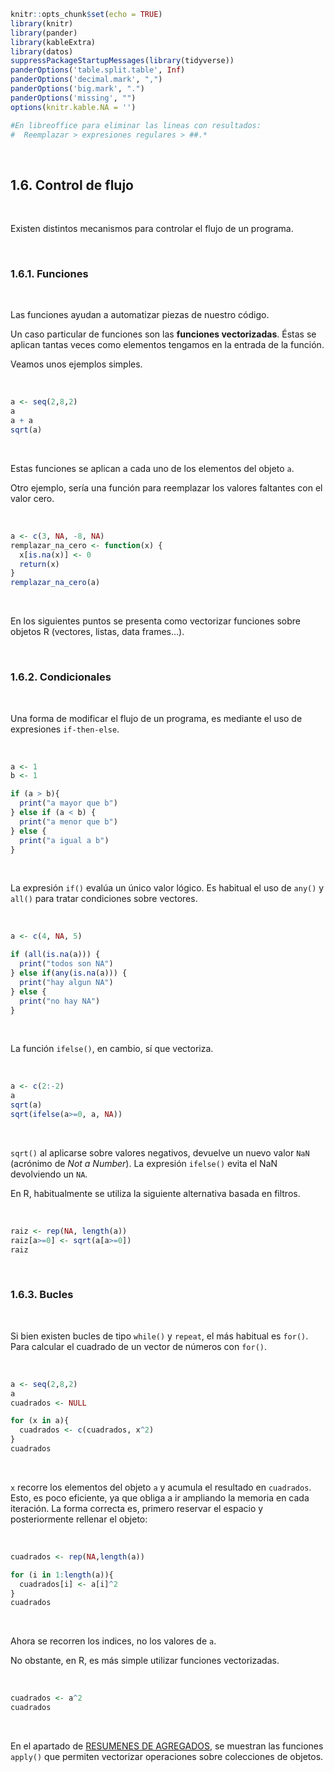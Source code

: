 ```r
knitr::opts_chunk$set(echo = TRUE)
library(knitr)
library(pander)
library(kableExtra)
library(datos)
suppressPackageStartupMessages(library(tidyverse))
panderOptions('table.split.table', Inf)
panderOptions('decimal.mark', ",")
panderOptions('big.mark', ".")
panderOptions('missing', "")
options(knitr.kable.NA = '')

#En libreoffice para eliminar las lineas con resultados: 
#  Reemplazar > expresiones regulares > ##.*
```

<br>

## 1.6. Control de flujo

<br>

Existen distintos mecanismos para controlar el flujo de un programa. 

<br>

### 1.6.1. Funciones

<br>

Las funciones ayudan a automatizar piezas de nuestro código. 

Un caso particular de funciones son las **funciones vectorizadas**. Éstas se aplican tantas veces como elementos tengamos en la entrada de la función. 

Veamos unos ejemplos simples.

<br>

```r
a <- seq(2,8,2)
a
a + a
sqrt(a)
```

<br>

Estas funciones se aplican a cada uno de los elementos del objeto `a`.

Otro ejemplo, sería una función para reemplazar los valores faltantes con el valor cero.

<br>

```r
a <- c(3, NA, -8, NA)
remplazar_na_cero <- function(x) {
  x[is.na(x)] <- 0
  return(x)
}
remplazar_na_cero(a)
```

<br>

En los siguientes puntos se presenta como vectorizar funciones sobre objetos R (vectores, listas, data frames...).  

<br>

### 1.6.2. Condicionales

<br>

Una forma de modificar el flujo de un programa, es mediante el uso de expresiones `if-then-else`.

<br>

```r
a <- 1
b <- 1

if (a > b){
  print("a mayor que b")
} else if (a < b) {
  print("a menor que b")
} else {
  print("a igual a b")
}
```

<br>

La expresión `if()` evalúa un único valor lógico. Es habitual el uso de `any()` y `all()` para tratar condiciones sobre vectores.

<br>

```r
a <- c(4, NA, 5) 

if (all(is.na(a))) {
  print("todos son NA")
} else if(any(is.na(a))) {
  print("hay algun NA")
} else {
  print("no hay NA")
}
```

<br>

La función `ifelse()`, en cambio, sí que vectoriza.

<br>

```r
a <- c(2:-2)
a
sqrt(a)
sqrt(ifelse(a>=0, a, NA))
```

<br>

`sqrt()` al aplicarse sobre valores negativos, devuelve un nuevo valor `NaN` (acrónimo de *Not a Number*). La expresión `ifelse()` evita el NaN devolviendo un `NA`.

En R, habitualmente se utiliza la siguiente alternativa basada en filtros.

<br>

```r
raiz <- rep(NA, length(a))
raiz[a>=0] <- sqrt(a[a>=0])
raiz
```

<br>

### 1.6.3. Bucles

<br>

Si bien existen bucles de tipo `while()` y `repeat`, el más habitual es `for()`. 
Para calcular el cuadrado de un vector de números con `for()`.

<br>

```r
a <- seq(2,8,2)
a
cuadrados <- NULL

for (x in a){
  cuadrados <- c(cuadrados, x^2) 
}
cuadrados
```

<br>

`x` recorre los elementos del objeto `a` y acumula el resultado en `cuadrados`. 
Esto, es poco eficiente, ya que obliga a ir ampliando la memoria en cada iteración. La forma correcta es, primero reservar el espacio y posteriormente rellenar el objeto:

<br>

```r
cuadrados <- rep(NA,length(a))

for (i in 1:length(a)){
  cuadrados[i] <- a[i]^2
}
cuadrados
```

<br>

Ahora se recorren los indices, no los valores de `a`.

No obstante, en R, es más simple utilizar funciones vectorizadas.

<br>

```r
cuadrados <- a^2
cuadrados
```

<br>

En el apartado de [RESUMENES DE AGREGADOS](#resumenes-de-agregados), se muestran las funciones  `apply()` que permiten vectorizar operaciones sobre colecciones de objetos.

